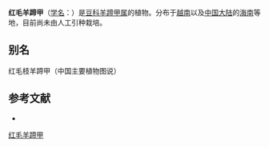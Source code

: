 {{Speciesbox
| name = 红毛羊蹄甲
| status = 
| status_system = 
| image =
| genus = Bauhinia
| species = pyrrhoclada
| authority = Drake
}}

'''红毛羊蹄甲'''（[[学名|学名]]：{{lang|la|''Bauhinia pyrrhoclada''}}）是[[豆科|豆科]][[羊蹄甲属|羊蹄甲属]]的植物。分布于[[越南|越南]]以及[[中国大陆|中国大陆]]的[[海南|海南]]等地，目前尚未由人工引种栽培。

== 别名 ==
红毛枝羊蹄甲（中国主要植物图说）

== 参考文献 ==
<div class="references-small">
* {{cite web| url =http://www.bioinfo.cn/db05/KmzwSpecies.php?action=view&id=2490| title =红毛羊蹄甲| work =《中国高等植物数据库全库》| publisher =中国科学院微生物研究所| author =昆明植物研究所| accessdate =2009-02-23| deadurl =yes| archiveurl =https://web.archive.org/web/20160305021552/http://www.bioinfo.cn/db05/KmzwSpecies.php?action=view&id=2490| archivedate =2016-03-05}}
</div>
{{Taxonbar|from=Q15226048}}

[[Category:羊蹄甲属|红毛羊蹄甲]]


{{植物小作品}}